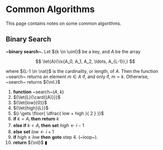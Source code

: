 # Common Algorithms

This page contains notes on some common algorithms.

## Binary Search

<Algo>

__~binary search~.__ Let ${k \in \uint}$ be a key, and ${A}$ be the array

$$
  \let{A}{\ix{A_0, A_1, A_2, \ldots, A_{L-1}},} 
$$

where ${L-1 \in \nat}$ is the cardinality, or length, of ${A.}$ Then the function
~search~ returns an element ${m \in A}$ if, and only if, ${m = k.}$ Otherwise,
~search~ returns ${\nil.}$

1. __function__ ~search~(${A}$, ${k}$)
2. ${\let{L}{\card{(A)}}}$
3. ${\let{low}{0}}$
4. ${\let{high}{L}}$
5. ${i \gets \floor{  \dfrac{  low + high  }{ 2 }    }}$
6. __if__ ${k = A_i}$ __then__ __return__ ${k}$
7. __else if__ ${ k \lt A_i  }$ __then__ __set__ ${high \gets i - 1}$
8. __else__ __set__ ${low \gets i + 1}$
9. __if__ ${high \ge low}$ __then__ __goto__ step 4. (~loop~).
10. __return__ ${\nil}$ ▮

</Algo>